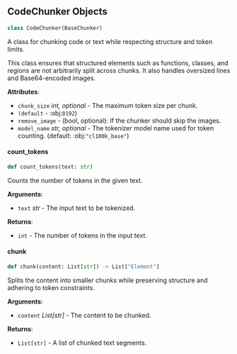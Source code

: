 <a id="camel.utils.chunker.code_chunker"></a>

<a id="camel.utils.chunker.code_chunker.CodeChunker"></a>

## CodeChunker Objects

```python
class CodeChunker(BaseChunker)
```

A class for chunking code or text while respecting structure
and token limits.

This class ensures that structured elements such as functions,
classes, and regions are not arbitrarily split across chunks.
It also handles oversized lines and Base64-encoded images.

**Attributes**:

- `chunk_size` _int, optional_ - The maximum token size per chunk.
- `(default` - :obj:`8192`)
- `remove_image` - (bool, optional): If the chunker should skip the images.
- `model_name` _str, optional_ - The tokenizer model name used
  for token counting. (default: :obj:`"cl100k_base"`)

<a id="camel.utils.chunker.code_chunker.CodeChunker.count_tokens"></a>

#### count\_tokens

```python
def count_tokens(text: str)
```

Counts the number of tokens in the given text.

**Arguments**:

- `text` _str_ - The input text to be tokenized.
  

**Returns**:

- `int` - The number of tokens in the input text.

<a id="camel.utils.chunker.code_chunker.CodeChunker.chunk"></a>

#### chunk

```python
def chunk(content: List[str]) -> List["Element"]
```

Splits the content into smaller chunks while preserving
structure and adhering to token constraints.

**Arguments**:

- `content` _List[str]_ - The content to be chunked.
  

**Returns**:

- `List[str]` - A list of chunked text segments.

